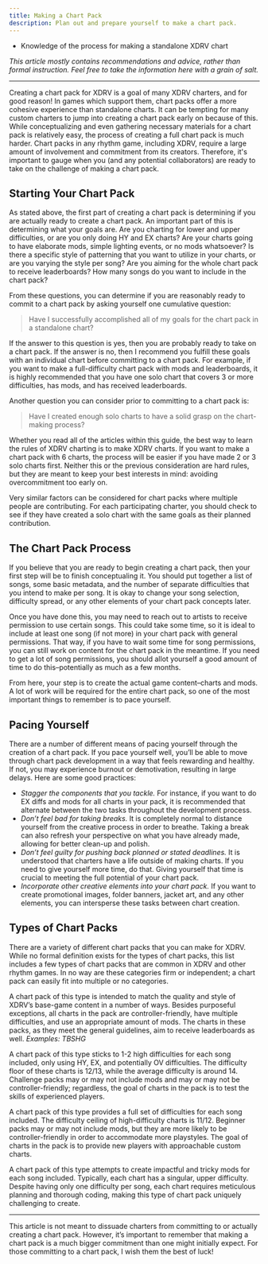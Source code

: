 ```yaml
---
title: Making a Chart Pack
description: Plan out and prepare yourself to make a chart pack.
---
```


<Aside type="note" title="Recommended Precursors:">

- Knowledge of the process for making a standalone XDRV chart

*This article mostly contains recommendations and advice, rather than formal instruction. Feel free to take the information here with a grain of salt.*

</Aside>

---
 
Creating a chart pack for XDRV is a goal of many XDRV charters, and for good reason! In games which support them, chart packs offer a more cohesive experience than standalone charts. It can be tempting for many custom charters to jump into creating a chart pack early on because of this. While conceptualizing and even gathering necessary materials for a chart pack is relatively easy, the process of creating a full chart pack is much harder. Chart packs in any rhythm game, including XDRV, require a large amount of involvement and commitment from its creators. Therefore, it's important to gauge when you (and any potential collaborators) are ready to take on the challenge of making a chart pack.

## Starting Your Chart Pack

As stated above, the first part of creating a chart pack is determining if you are actually ready to create a chart pack. An important part of this is determining what your goals are. Are you charting for lower and upper difficulties, or are you only doing HY and EX charts? Are your charts going to have elaborate mods, simple lighting events, or no mods whatsoever? Is there a specific style of patterning that you want to utilize in your charts, or are you varying the style per song? Are you aiming for the whole chart pack to receive leaderboards? How many songs do you want to include in the chart pack?

From these questions, you can determine if you are reasonably ready to commit to a chart pack by asking yourself one cumulative question:

> Have I successfully accomplished all of my goals for the chart pack in a standalone chart?
	
If the answer to this question is yes, then you are probably ready to take on a chart pack. If the answer is no, then I recommend you fulfill these goals with an individual chart before committing to a chart pack. For example, if you want to make a full-difficulty chart pack with mods and leaderboards, it is highly recommended that you have one solo chart that covers 3 or more difficulties, has mods, and has received leaderboards.

Another question you can consider prior to committing to a chart pack is:

> Have I created enough solo charts to have a solid grasp on the chart-making process?

Whether you read all of the articles within this guide, the best way to learn the rules of XDRV charting is to make XDRV charts. If you want to make a chart pack with 6 charts, the process will be easier if you have made 2 or 3 solo charts first. Neither this or the previous consideration are hard rules, but they are meant to keep your best interests in mind: avoiding overcommitment too early on.

<Aside type="tip" title="Approach for Collab Chart Packs">

Very similar factors can be considered for chart packs where multiple people are contributing. For each participating charter, you should check to see if they have created a solo chart with the same goals as their planned contribution.

</Aside>

## The Chart Pack Process

If you believe that you are ready to begin creating a chart pack, then your first step will be to finish conceptualing it. You should put together a list of songs, some basic metadata, and the number of separate difficulties that you intend to make per song. It is okay to change your song selection, difficulty spread, or any other elements of your chart pack concepts later.

Once you have done this, you may need to reach out to artists to receive permission to use certain songs. This could take some time, so it is ideal to include at least one song (if not more) in your chart pack with general permissions. That way, if you have to wait some time for song permissions, you can still work on content for the chart pack in the meantime. If you need to get a lot of song permissions, you should allot yourself a good amount of time to do this–potentially as much as a few months.

From here, your step is to create the actual game content–charts and mods. A lot of work will be required for the entire chart pack, so one of the most important things to remember is to pace yourself.

## Pacing Yourself

There are a number of different means of pacing yourself through the creation of a chart pack. If you pace yourself well, you’ll be able to move through chart pack development in a way that feels rewarding and healthy. If not, you may experience burnout or demotivation, resulting in large delays. Here are some good practices:

- *Stagger the components that you tackle.* For instance, if you want to do EX diffs and mods for all charts in your pack, it is recommended that alternate between the two tasks throughout the development process.
- *Don’t feel bad for taking breaks.* It is completely normal to distance yourself from the creative process in order to breathe. Taking a break can also refresh your perspective on what you have already made, allowing for better clean-up and polish.
- *Don’t feel guilty for pushing back planned or stated deadlines.* It is understood that charters have a life outside of making charts. If you need to give yourself more time, do that. Giving yourself that time is crucial to meeting the full potential of your chart pack.
- *Incorporate other creative elements into your chart pack.* If you want to create promotional images, folder banners, jacket art, and any other elements, you can intersperse these tasks between chart creation.

## Types of Chart Packs

There are a variety of different chart packs that you can make for XDRV. While no formal definition exists for the types of chart packs, this list includes a few types of chart packs that are common in XDRV and other rhythm games. In no way are these categories firm or independent; a chart pack can easily fit into multiple or no categories.

<Card title="Base-Game Style" label="seti:folder">

A chart pack of this type is intended to match the quality and style of XDRV’s base-game content in a number of ways. Besides purposeful exceptions, all charts in the pack are controller-friendly, have multiple difficulties, and use an appropriate amount of mods. The charts in these packs, as they meet the general guidelines, aim to receive leaderboards as well. *Examples: TBSHG*

</Card>

<Card title="Challenge Pack" label="seti:folder">

A chart pack of this type sticks to 1-2 high difficulties for each song included, only using HY, EX, and potentially OV difficulties. The difficulty floor of these charts is 12/13, while the average difficulty is around 14. Challenge packs may or may not include mods and may or may not be controller-friendly; regardless, the goal of charts in the pack is to test the skills of experienced players.

</Card>

<Card title="Beginner Pack" label="seti:folder">

A chart pack of this type provides a full set of difficulties for each song included. The difficulty ceiling of high-difficulty charts is 11/12. Beginner packs may or may not include mods, but they are more likely to be controller-friendly in order to accommodate more playstyles. The goal of charts in the pack is to provide new players with approachable custom charts.

</Card>


<Card title="Modchart Pack" label="seti:folder">

A chart pack of this type attempts to create impactful and tricky mods for each song included. Typically, each chart has a singular, upper difficulty. Despite having only one difficulty per song, each chart requires meticulous planning and thorough coding, making this type of chart pack uniquely challenging to create.

</Card>

---
 
This article is not meant to dissuade charters from committing to or actually creating a chart pack. However, it’s important to remember that making a chart pack is a much bigger commitment than one might initially expect. For those committing to a chart pack, I wish them the best of luck!